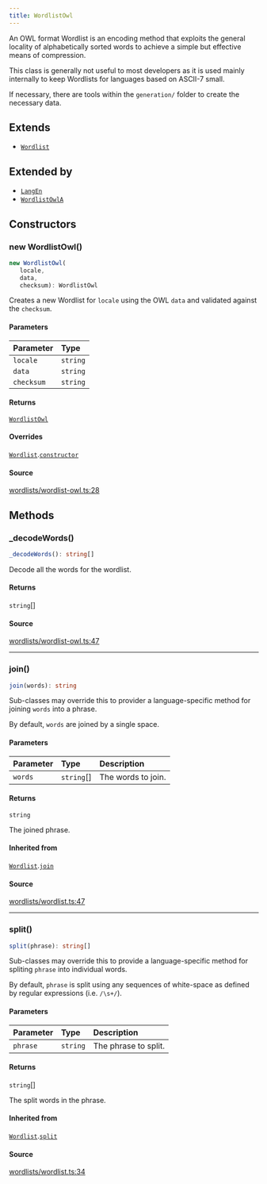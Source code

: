 ```yaml
---
title: WordlistOwl
---
```


An OWL format Wordlist is an encoding method that exploits the general locality of alphabetically sorted words to
achieve a simple but effective means of compression.

This class is generally not useful to most developers as it is used mainly internally to keep Wordlists for languages
based on ASCII-7 small.

If necessary, there are tools within the `generation/` folder to create the necessary data.

## Extends

- [`Wordlist`](/content/classes/Wordlist)

## Extended by

- [`LangEn`](/content/classes/LangEn)
- [`WordlistOwlA`](/content/classes/WordlistOwlA)

## Constructors

### new WordlistOwl()

```ts
new WordlistOwl(
   locale, 
   data, 
   checksum): WordlistOwl
```

Creates a new Wordlist for `locale` using the OWL `data` and validated against the `checksum`.

#### Parameters

| Parameter | Type |
| :------ | :------ |
| `locale` | `string` |
| `data` | `string` |
| `checksum` | `string` |

#### Returns

[`WordlistOwl`](/content/classes/WordlistOwl)

#### Overrides

[`Wordlist`](/content/classes/Wordlist).[`constructor`](/content/classes/Wordlist#constructors)

#### Source

[wordlists/wordlist-owl.ts:28](https://github.com/dominant-strategies/quais-6.js/blob/755bfc2a1f4b5e928682c06a8fa45128a878e1f4/src/wordlists/wordlist-owl.ts#L28)

## Methods

### \_decodeWords()

```ts
_decodeWords(): string[]
```

Decode all the words for the wordlist.

#### Returns

`string`[]

#### Source

[wordlists/wordlist-owl.ts:47](https://github.com/dominant-strategies/quais-6.js/blob/755bfc2a1f4b5e928682c06a8fa45128a878e1f4/src/wordlists/wordlist-owl.ts#L47)

***

### join()

```ts
join(words): string
```

Sub-classes may override this to provider a language-specific method for joining `words` into a phrase.

By default, `words` are joined by a single space.

#### Parameters

| Parameter | Type | Description |
| :------ | :------ | :------ |
| `words` | `string`[] | The words to join. |

#### Returns

`string`

The joined phrase.

#### Inherited from

[`Wordlist`](/content/classes/Wordlist).[`join`](/content/classes/Wordlist#join)

#### Source

[wordlists/wordlist.ts:47](https://github.com/dominant-strategies/quais-6.js/blob/755bfc2a1f4b5e928682c06a8fa45128a878e1f4/src/wordlists/wordlist.ts#L47)

***

### split()

```ts
split(phrase): string[]
```

Sub-classes may override this to provide a language-specific method for spliting `phrase` into individual words.

By default, `phrase` is split using any sequences of white-space as defined by regular expressions (i.e.
`/\s+/`).

#### Parameters

| Parameter | Type | Description |
| :------ | :------ | :------ |
| `phrase` | `string` | The phrase to split. |

#### Returns

`string`[]

The split words in the phrase.

#### Inherited from

[`Wordlist`](/content/classes/Wordlist).[`split`](/content/classes/Wordlist#split)

#### Source

[wordlists/wordlist.ts:34](https://github.com/dominant-strategies/quais-6.js/blob/755bfc2a1f4b5e928682c06a8fa45128a878e1f4/src/wordlists/wordlist.ts#L34)
